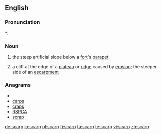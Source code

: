 ==English==

===Pronunciation===
*: {{rhymes|ɑː(r)p}}

===Noun===
{{wikipedia}}
{{en-noun}}

# the steep artificial slope below a [[fort]]'s [[parapet]]
# {{geology}} a cliff at the edge of a [[plateau]] or [[ridge]] caused by [[erosion]]; the steeper side of an [[escarpment]]

===Anagrams===
* {{alphagram|acprs}}
* [[carps#English|carps]]
* [[craps#English|craps]]
* [[RSPCA#English|RSPCA]]
* [[scrap#English|scrap]]

[[de:scarp]]
[[io:scarp]]
[[pl:scarp]]
[[fi:scarp]]
[[ta:scarp]]
[[te:scarp]]
[[vi:scarp]]
[[zh:scarp]]